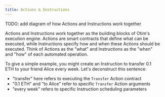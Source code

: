 ```yaml
---
title: Actions & Instructions
---
```


TODO: add diagram of how Actions and Instructions work together

Actions and Instructions work together as the building blocks of Otim's execution engine. Actions are smart contracts that define what can be executed, while Instructions specify how and when these Actions should be executed. Think of Actions as the "what" and Instructions as the "when" and "how" of each automated operation.

To give a simple example, you might create an Instruction to transfer 0.1 ETH to your friend Alice every week. Let's deconstruct this sentence:

- "transfer" here refers to executing the `Transfer` Action contract
- "0.1 ETH" and "to Alice" refer to specific `Transfer` Action arguments
- "every week" refers to specific Instruction scheduling parameters
